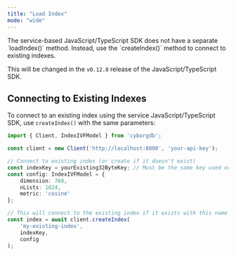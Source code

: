 ```yaml
---
title: "Load Index"
mode: "wide"
---
```


<Warning>
The service-based JavaScript/TypeScript SDK does not have a separate `loadIndex()` method. Instead, use the `createIndex()` method to connect to existing indexes.

This will be changed in the `v0.12.0` release of the JavaScript/TypeScript SDK.
</Warning>

## Connecting to Existing Indexes

To connect to an existing index using the service JavaScript/TypeScript SDK, use `createIndex()` with the same parameters:

```typescript
import { Client, IndexIVFModel } from 'cyborgdb';

const client = new Client('http://localhost:8000', 'your-api-key');

// Connect to existing index (or create if it doesn't exist)
const indexKey = yourExisting32ByteKey; // Must be the same key used originally
const config: IndexIVFModel = {
    dimension: 768,
    nLists: 1024,
    metric: 'cosine'
};

// This will connect to the existing index if it exists with this name and key
const index = await client.createIndex(
    'my-existing-index',
    indexKey,
    config
);
```
